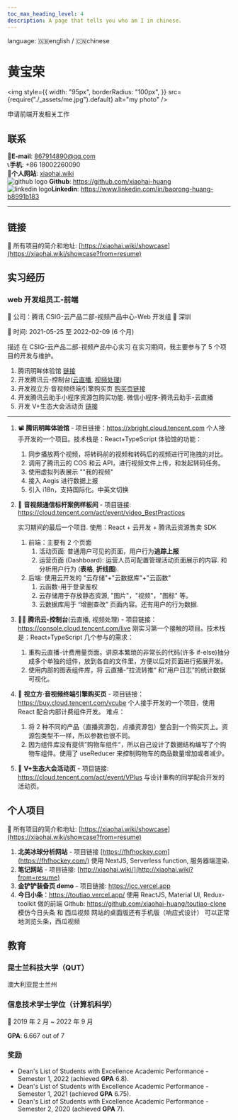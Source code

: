 ```yaml
---
toc_max_heading_level: 4
description: A page that tells you who am I in chinese.
---
```



language: <Link to="/about">🇬🇧english</Link> / <Link to="/about/cn">🇨🇳chinese</Link>

<div style={{display:"flex", justifyContent:"space-between", alignItems:"center"}}>
<h1 className="margin-bottom--none">黄宝荣</h1>

<img
  style={{
    width: "95px",
    borderRadius: "100px",
  }}
  src={require("./_assets/me.jpg").default}
  alt="my photo"
/>

</div>

申请前端开发相关工作

## 联系

<div className="row">
  <div className="col col--6">
      📧<b>E-mail</b>: <a href="mailto:867914890@qq.com">867914890@qq.com</a>
  </div>
  <div className="col col--6">
      📞<b>手机</b>: +86 18002260090
  </div>
  <div className="col col--6">
      🔗<b>个人网站</b>: <a href="https://xiaohai.wiki?from=resume">xiaohai.wiki</a>
  </div>

  <div className="col col--6">
      <img
        src="https://github.githubassets.com/images/modules/logos_page/GitHub-Mark.png"
        alt="github logo"
        style={{ width: "25px", height: "25px", display:"inline", verticalAlign:"top" }}
      />
      <b>Github</b>: <a href="https://github.com/xiaohai-huang">https://github.com/xiaohai-huang</a>
  </div>
  
  <div className="col col--6" style={{whiteSpace:"nowrap", textOverflow:"ellipsis", overflow:"hidden"}}>
       <img
        src="https://cdn-icons-png.flaticon.com/512/174/174857.png"
        alt="linkedin logo"
        style={{ width: "20px", height: "20px", display:"inline", verticalAlign:"sub", paddingLeft:"0.1rem",paddingBottom:"0.05rem", paddingTop:"0.1rem" , marginRight:"0.2rem" }}
      /><b>Linkedin</b>: <a href="https://www.linkedin.com/in/baorong-huang-b8991b183" >https://www.linkedin.com/in/baorong-huang-b8991b183</a>
  </div>
</div>

---

## 链接

🌟 所有项目的简介和地址: [https://xiaohai.wiki/showcase](https://xiaohai.wiki/showcase?from=resume)

## 实习经历

### web 开发组员工-前端

🏢 公司：腾讯 CSIG-云产品二部-视频产品中心-Web 开发组 📍 深圳

📅 时间: 2021-05-25 至 2022-02-09 (6 个月)

描述
在 CSIG-云产品二部-视频产品中心实习
在实习期间，我主要参与了 5 个项目的开发与维护。

1. 腾讯明眸体验馆 [链接](https://xbright.cloud.tencent.com)
2. 开发腾讯云-控制台([云直播](https://console.cloud.tencent.com/live), [视频处理](https://console.cloud.tencent.com/mps))
3. 开发视立方·音视频终端引擎购买页 [购买页链接](https://buy.cloud.tencent.com/vcube)
4. 开发腾讯云助手小程序资源包购买功能. 微信小程序-腾讯云助手-云直播
5. 开发 V+生态大会活动页 [链接](https://cloud.tencent.com/act/event/VPlus)

---

1. 📽️ **腾讯明眸体验馆** - 项目链接：https://xbright.cloud.tencent.com
   个人接手开发的一个项目。技术栈是：React+TypeScript
   体验馆的功能：

   1. 同步播放两个视频，将转码前的视频和转码后的视频进行可拖拽的对比。
   2. 调用了腾讯云的 COS 和云 API，进行视频文件上传，和发起转码任务。
   3. 使用虚拟列表展示 ""我的视频"
   4. 接入 Aegis 进行数据上报
   5. 引入 i18n，支持国际化。中英文切换

2. 🎸 **音视频通信标杆案例样板间** - 项目链接: https://cloud.tencent.com/act/event/video_BestPractices

   实习期间的最后一个项目. 使用：React + 云开发 + 腾讯云资源售卖 SDK

   1. 前端：主要有 2 个页面
      1. 活动页面: 普通用户可见的页面，用户行为**追踪上报**
      2. 运营页面 (Dashboard): 运营人员可配置管理活动页面展示的内容. 和分析用户行为 (**表格**, **折线图**).
   2. 后端: 使用云开发的 "云存储"+"云数据库"+"云函数"
      1. 云函数-用于登录鉴权
      2. 云存储用于存放静态资源, "图片"，"视频"，"图标" 等。
      3. 云数据库用于 “增删查改” 页面内容。还有用户的行为数据.

3. 🧑‍💻 **腾讯云-控制台**(云直播, 视频处理) - 项目链接：https://console.cloud.tencent.com/live
   刚实习第一个接触的项目。技术栈是：React+TypeScript
   几个参与的需求：

   1. 重构云直播-计费用量页面。讲原本繁琐的非常长的代码(许多 if-else)抽分成多个单独的组件，放到各自的文件里，方便以后对页面进行拓展开发。
   2. 使用内部的图表组件库，将 云直播-”拉流转推“ 和“用户日志”的统计数据可视化。

4. 🏪 **视立方·音视频终端引擎购买页** - 项目链接：https://buy.cloud.tencent.com/vcube
   个人接手开发的一个项目，使用 React 配合内部计费组件开发。
   难点：

   1. 将 2 种不同的产品（直播资源包，点播资源包）整合到一个购买页上。资源包类型不一样，所以参数也很不同。
   2. 因为组件库没有提供”购物车组件“，所以自己设计了数据结构编写了个购物车组件。使用了 useReducer 来控制购物车的商品数量增加或者减少。

5. 🍾 **V+生态大会活动页** - 项目链接: https://cloud.tencent.com/act/event/VPlus
   与设计重构的同学配合开发的活动页。

## 个人项目

🌟 所有项目的简介和地址: [https://xiaohai.wiki/showcase](https://xiaohai.wiki/showcase?from=resume)

1. **北美冰球分析网站** - 项目链接 [https://fhfhockey.com](https://fhfhockey.com/) 使用 NextJS, Serverless function, 服务器端渲染.
1. **笔记网站** - 项目链接: [http://xiaohai.wiki/](http://xiaohai.wiki?from=resume)
1. **金铲铲装备页 demo** - 项目链接: https://jcc.vercel.app
1. **今日小条**：https://toutiao.vercel.app/ 使用 ReactJS, Material UI, Redux-toolkit 做的前端
   Github: https://github.com/xiaohai-huang/toutiao-clone
   模仿今日头条 和 西瓜视频 网站的桌面版还有手机版（响应式设计）
   可以正常地浏览头条，西瓜视频

## 教育

### 昆士兰科技大学（QUT）

澳大利亚昆士兰州

### 信息技术学士学位（计算机科学）

📅 2019 年 2 月 ~ 2022 年 9 月

**GPA**: 6.667 out of 7

### 奖励

- Dean's List of Students with Excellence Academic Performance - Semester 1, 2022 (achieved **GPA** 6.8).
- Dean's List of Students with Excellence Academic Performance - Semester 1, 2021 (achieved **GPA** 6.75).
- Dean's List of Students with Excellence Academic Performance - Semester 2, 2020 (achieved **GPA** 7).
